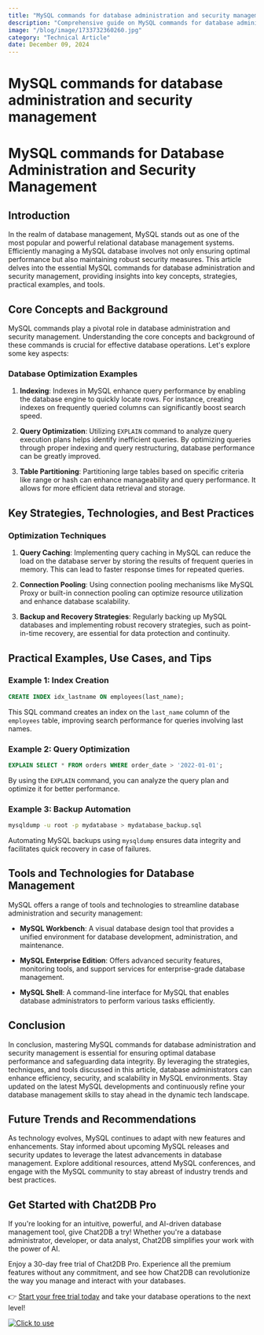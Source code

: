 ```yaml
---
title: "MySQL commands for database administration and security management"
description: "Comprehensive guide on MySQL commands for database administration and security management, covering key concepts, strategies, practical examples, and tools."
image: "/blog/image/1733732360260.jpg"
category: "Technical Article"
date: December 09, 2024
---
```


# MySQL commands for database administration and security management

# MySQL commands for Database Administration and Security Management

## Introduction

In the realm of database management, MySQL stands out as one of the most popular and powerful relational database management systems. Efficiently managing a MySQL database involves not only ensuring optimal performance but also maintaining robust security measures. This article delves into the essential MySQL commands for database administration and security management, providing insights into key concepts, strategies, practical examples, and tools.

## Core Concepts and Background

MySQL commands play a pivotal role in database administration and security management. Understanding the core concepts and background of these commands is crucial for effective database operations. Let's explore some key aspects:

### Database Optimization Examples

1. **Indexing**: Indexes in MySQL enhance query performance by enabling the database engine to quickly locate rows. For instance, creating indexes on frequently queried columns can significantly boost search speed.

2. **Query Optimization**: Utilizing `EXPLAIN` command to analyze query execution plans helps identify inefficient queries. By optimizing queries through proper indexing and query restructuring, database performance can be greatly improved.

3. **Table Partitioning**: Partitioning large tables based on specific criteria like range or hash can enhance manageability and query performance. It allows for more efficient data retrieval and storage.

## Key Strategies, Technologies, and Best Practices

### Optimization Techniques

1. **Query Caching**: Implementing query caching in MySQL can reduce the load on the database server by storing the results of frequent queries in memory. This can lead to faster response times for repeated queries.

2. **Connection Pooling**: Using connection pooling mechanisms like MySQL Proxy or built-in connection pooling can optimize resource utilization and enhance database scalability.

3. **Backup and Recovery Strategies**: Regularly backing up MySQL databases and implementing robust recovery strategies, such as point-in-time recovery, are essential for data protection and continuity.

## Practical Examples, Use Cases, and Tips

### Example 1: Index Creation

```sql
CREATE INDEX idx_lastname ON employees(last_name);
```

This SQL command creates an index on the `last_name` column of the `employees` table, improving search performance for queries involving last names.

### Example 2: Query Optimization

```sql
EXPLAIN SELECT * FROM orders WHERE order_date > '2022-01-01';
```

By using the `EXPLAIN` command, you can analyze the query plan and optimize it for better performance.

### Example 3: Backup Automation

```bash
mysqldump -u root -p mydatabase > mydatabase_backup.sql
```

Automating MySQL backups using `mysqldump` ensures data integrity and facilitates quick recovery in case of failures.

## Tools and Technologies for Database Management

MySQL offers a range of tools and technologies to streamline database administration and security management:

- **MySQL Workbench**: A visual database design tool that provides a unified environment for database development, administration, and maintenance.

- **MySQL Enterprise Edition**: Offers advanced security features, monitoring tools, and support services for enterprise-grade database management.

- **MySQL Shell**: A command-line interface for MySQL that enables database administrators to perform various tasks efficiently.

## Conclusion

In conclusion, mastering MySQL commands for database administration and security management is essential for ensuring optimal database performance and safeguarding data integrity. By leveraging the strategies, techniques, and tools discussed in this article, database administrators can enhance efficiency, security, and scalability in MySQL environments. Stay updated on the latest MySQL developments and continuously refine your database management skills to stay ahead in the dynamic tech landscape.

## Future Trends and Recommendations

As technology evolves, MySQL continues to adapt with new features and enhancements. Stay informed about upcoming MySQL releases and security updates to leverage the latest advancements in database management. Explore additional resources, attend MySQL conferences, and engage with the MySQL community to stay abreast of industry trends and best practices.


## Get Started with Chat2DB Pro

If you're looking for an intuitive, powerful, and AI-driven database management tool, give Chat2DB a try! Whether you're a database administrator, developer, or data analyst, Chat2DB simplifies your work with the power of AI.

Enjoy a 30-day free trial of Chat2DB Pro. Experience all the premium features without any commitment, and see how Chat2DB can revolutionize the way you manage and interact with your databases.

👉 [Start your free trial today](https://chat2db.ai/pricing) and take your database operations to the next level!


[![Click to use](/image/blog/bg/chat2db.jpg)](https://chat2db.ai/)
